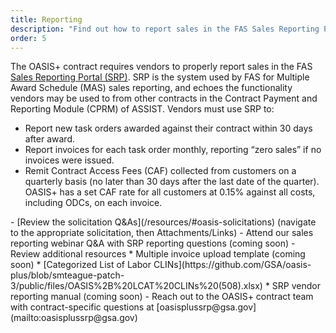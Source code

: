 ```yaml
---
title: Reporting
description: "Find out how to report sales in the FAS Sales Reporting Portal, used to report new task orders, invoices, and remit Contract Access Fees."
order: 5
---
```


The OASIS+ contract requires vendors to properly report sales in the FAS [Sales Reporting Portal (SRP)](https://srp.fas.gsa.gov/). SRP is the system used by FAS for Multiple Award Schedule (MAS) sales reporting, and echoes the functionality vendors may be used to from other contracts in the Contract Payment and Reporting Module (CPRM) of ASSIST. Vendors must use SRP to:

- Report new task orders awarded against their contract within 30 days after award.
- Report invoices for each task order monthly, reporting “zero sales” if no invoices were issued.
- Remit Contract Access Fees (CAF) collected from customers on a quarterly basis (no later than 30 days after the last date of the quarter). OASIS+ has a set CAF rate for all customers at 0.15% against all costs, including ODCs, on each invoice.

<SummaryBox header="Have a question about reporting?">
- [Review the solicitation Q&As](/resources/#oasis-solicitations) (navigate to the appropriate solicitation, then Attachments/Links)
- Attend our sales reporting webinar Q&A with SRP reporting questions (coming soon)  
- Review additional resources  
    * Multiple invoice upload template (coming soon)
    * [Categorized List of Labor CLINs](https://github.com/GSA/oasis-plus/blob/smteague-patch-3/public/files/OASIS%2B%20LCAT%20CLINs%20(508).xlsx)
    * SRP vendor reporting manual (coming soon)
- Reach out to the OASIS+ contract team with contract-specific questions at [oasisplussrp@gsa.gov](mailto:oasisplussrp@gsa.gov)
</SummaryBox>
